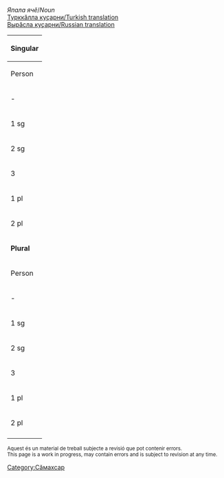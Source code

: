 

''Япала ячӗ''/''Noun''<br/>
[http://ilazki.thinkgeek.co.uk/~spectre/txuvaix/cv-tr/index.php?q=утӑ Турккӑлла куҫарни/Turkish translation]<br/>
[http://samah.chv.su/cgi-bin/s.cgi?a=s&word=утӑ Вырӑсла куҫарни/Russian translation]

{|class=wikitable
|-
!colspan=9|'''Singular'''
|-
!  Person  !!  Tеп<br/>Absolutive<br>''Мӗн?''  !!  Камӑнлӑх<br/>Genitive<br>''Мӗнӗн?''  !!  Пару<br/>Dative<br>''Мӗне?''  !!  Вырӑн<br/>Locative<br>''Мӗнре?''  !!  Туху<br/>Ablative<br>''Мӗнрен?''  !!  Пӗрлелӗх<br/>Instrumental<br>''Мӗнпе?''  !!  Ҫуклӑх<br/>Privative<br>''Мӗнсӗр?''  !!  Пирке<br/>Final<br>''Мӗншӗн?''
|-
| - || утӑ || утт·ӑн || утт·а || утӑ·ра || утӑ·ран || утӑ·па || утӑ·сӑр || утӑ·шӑн
|-
| 1 sg || утт·ӑм || утт·ӑм·ӑн || утт·ӑм·а || утт·ӑм·ра || утт·ӑм·ран || утт·ӑм·па || утт·ӑм·сӑр || утт·ӑм·шӑн 
|-
| 2 sg || утт·у || утт·у·н || утт·у·н·а || утт·у·н·та || утт·у·н·тан || утт·у·па || утт·у·сӑр || утт·у·шӑн 
|-
| 3 || ут·и || ут·и·н || ут·и·не || ут·и·нче || ут·и·нчен || ут·и·пе || ут·и·сӗр || ут·и·шӗн 
|-
| 1 pl || утт·ӑм·ӑр || утт·ӑм·ӑр·ӑн || утт·ӑм·ӑр·а || утт·ӑм·ӑр·та || утт·ӑм·ӑр·тан || утт·ӑм·ӑр·па || утт·ӑм·ӑр·сӑр || утт·ӑм·ӑр·шӑн 
|-
| 2 pl || утт·ӑр || утт·ӑр·ӑн || утт·ӑр·а || утт·ӑр·та || утт·ӑр·тан || утт·ӑр·па || утт·ӑр·сӑр || утт·ӑр·шӑн 
|-
!colspan=9|'''Plural'''
|-
!  Person  !!  Tеп<br/>Absolutive<br>''Мӗн?''  !!  Камӑнлӑх<br/>Genitive<br>''Мӗнӗн?''  !!  Пару<br/>Dative<br>''Мӗне?''  !!  Вырӑн<br/>Locative<br>''Мӗнре?''  !!  Туху<br/>Ablative<br>''Мӗнрен?''  !!  Пӗрлелӗх<br/>Instrumental<br>''Мӗнпе?''  !!  Ҫуклӑх<br/>Privative<br>''Мӗнсӗр?''  !!  Пирке<br/>Final<br>''Мӗншӗн?''
|-
| - || утӑ·сем || утӑ·се·н || утӑ·сен·е || утӑ·сен·че || утӑ·сен·чен || утӑ·сем·пе || утӑ·сем·сӗр || утӑ·сем·шӗн
|-
| 1 sg || утт·ӑм·сем || утт·ӑм·се·н || утт·ӑм·сен·е || утт·ӑм·сен·че || утт·ӑм·сен·чен || утт·ӑм·сем·пе || утт·ӑм·сем·сӗр || утт·ӑм·сем·шӗн 
|-
| 2 sg || утт·у·сем || утт·у·се·н || утт·у·сен·е || утт·у·сен·че || утт·у·сен·чен || утт·у·сем·пе || утт·у·сем·сӗр || утт·у·сем·шӗн 
|-
| 3 || ут·и·сем || ут·и·се·н || ут·и·сен·е || ут·и·сен·че || ут·и·сен·чен || ут·и·сем·пе || ут·и·сем·сӗр || ут·и·сем·шӗн 
|-
| 1 pl || утт·ӑм·ӑр·сем || утт·ӑм·ӑр·се·н || утт·ӑм·ӑр·сен·е || утт·ӑм·ӑр·сен·че || утт·ӑм·ӑр·сен·чен || утт·ӑм·ӑр·сем·пе || утт·ӑм·ӑр·сем·сӗр || утт·ӑм·ӑр·сем·шӗн 
|-
| 2 pl || утт·ӑр·сем || утт·ӑр·се·н || утт·ӑр·сен·е || утт·ӑр·сен·че || утт·ӑр·сен·чен || утт·ӑр·сем·пе || утт·ӑр·сем·сӗр || утт·ӑр·сем·шӗн 
|-
|}

<small>
Aquest és un material de treball subjecte a revisió que pot contenir errors.<br/>
This page is a work in progress, may contain errors and is subject to revision at any time. 
</small>

[[Category:Сӑмахсар]]